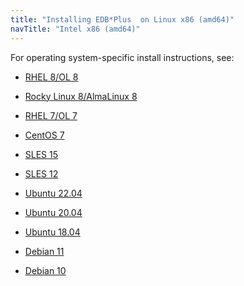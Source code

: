 ```yaml
---
title: "Installing EDB*Plus  on Linux x86 (amd64)"
navTitle: "Intel x86 (amd64)"
---
```


For operating system-specific install instructions, see:

  - [RHEL 8/OL 8](01_edbplus_rhel8_x86)

  - [Rocky Linux 8/AlmaLinux 8](02_edbplus_other_linux8_x86)
  - [RHEL 7/OL 7](03_edbplus_rhel7_x86)
  - [CentOS 7](04_edbplus_centos7_x86)
  - [SLES 15](05_edbplus_sles15_x86)
  - [SLES 12](06_edbplus_sles12_x86)
  - [Ubuntu 22.04](06b_edbplus_ubuntu22_x86)
  - [Ubuntu 20.04](07_edbplus_ubuntu20_x86)
  - [Ubuntu 18.04](07a_edbplus_ubuntu18_x86)
  - [Debian 11](07b_edbplus_deb11_x86)
  - [Debian 10](08_edbplus_deb10_x86)


